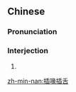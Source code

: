 ==Chinese==
{{zh-forms|type=211|alt=插嘴插舌}}

===Pronunciation===
{{zh-pron
|mn=chhap-chhùi-chhap-chi̍h
|cat=intj
}}

===Interjection===
{{zh-interj}}

# {{zh-synonym|插喙}}

[[zh-min-nan:插喙插舌]]
